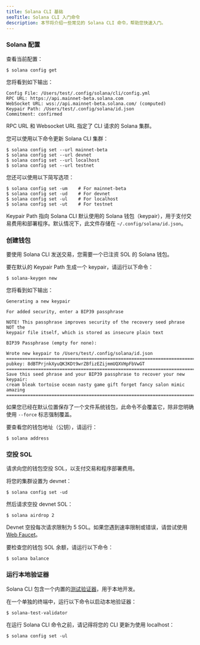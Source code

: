 ```yaml
---
title: Solana CLI 基础
seoTitle: Solana CLI 入门命令
description: 本节将介绍一些常见的 Solana CLI 命令，帮助您快速入门。
---
```


<Steps>
<Step>

### Solana 配置

查看当前配置：

```terminal
$ solana config get
```

您将看到如下输出：

```
Config File: /Users/test/.config/solana/cli/config.yml
RPC URL: https://api.mainnet-beta.solana.com
WebSocket URL: wss://api.mainnet-beta.solana.com/ (computed)
Keypair Path: /Users/test/.config/solana/id.json
Commitment: confirmed
```

RPC URL 和 Websocket URL 指定了 CLI 请求的 Solana 集群。

您可以使用以下命令更新 Solana CLI 集群：

```terminal
$ solana config set --url mainnet-beta
$ solana config set --url devnet
$ solana config set --url localhost
$ solana config set --url testnet
```

您还可以使用以下简写选项：

```terminal
$ solana config set -um    # For mainnet-beta
$ solana config set -ud    # For devnet
$ solana config set -ul    # For localhost
$ solana config set -ut    # For testnet
```

Keypair Path 指向 Solana
CLI 默认使用的 Solana 钱包（keypair），用于支付交易费用和部署程序。默认情况下，此文件存储在
`~/.config/solana/id.json`。

</Step>
<Step>

### 创建钱包

要使用 Solana CLI 发送交易，您需要一个已注资 SOL 的 Solana 钱包。

要在默认的 Keypair Path 生成一个 keypair，请运行以下命令：

```terminal
$ solana-keygen new
```

您将看到如下输出：

```
Generating a new keypair

For added security, enter a BIP39 passphrase

NOTE! This passphrase improves security of the recovery seed phrase NOT the
keypair file itself, which is stored as insecure plain text

BIP39 Passphrase (empty for none):

Wrote new keypair to /Users/test/.config/solana/id.json
===========================================================================
pubkey: 8dBTPrjnkXyuQK3KDt9wrZBfizEZijmmUQXVHpFbVwGT
===========================================================================
Save this seed phrase and your BIP39 passphrase to recover your new keypair:
cream bleak tortoise ocean nasty game gift forget fancy salon mimic amazing
===========================================================================
```

<Callout type="info">

如果您已经在默认位置保存了一个文件系统钱包，此命令不会覆盖它，除非您明确使用
`--force` 标志强制覆盖。

</Callout>

要查看您的钱包地址（公钥），请运行：

```terminal
$ solana address
```

</Step>
<Step>

### 空投 SOL

请求向您的钱包空投 SOL，以支付交易和程序部署费用。

将您的集群设置为 devnet：

```terminal
$ solana config set -ud
```

然后请求空投 devnet SOL：

```terminal
$ solana airdrop 2
```

<Callout>

Devnet 空投每次请求限制为 5 SOL。如果您遇到速率限制或错误，请尝试使用
[Web Faucet](https://faucet.solana.com)。

</Callout>

要检查您的钱包 SOL 余额，请运行以下命令：

```terminal
$ solana balance
```

</Step>
<Step>

### 运行本地验证器

Solana
CLI 包含一个内置的[测试验证器](https://docs.anza.xyz/cli/examples/test-validator)，用于本地开发。

在一个单独的终端中，运行以下命令以启动本地验证器：

```terminal
$ solana-test-validator
```

<Callout>

在运行 Solana CLI 命令之前，请记得将您的 CLI 更新为使用 localhost：

```terminal
$ solana config set -ul
```

</Callout>

</Step>
</Steps>
